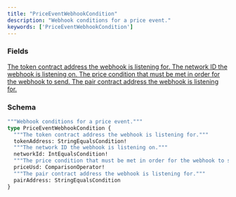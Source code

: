 ```yaml
---
title: "PriceEventWebhookCondition"
description: "Webhook conditions for a price event."
keywords: ['PriceEventWebhookCondition']
---
```


### Fields

<a href="/api-reference/types/stringequalscondition">
  <ResponseField name="tokenAddress" type="StringEqualsCondition!" required>
    The token contract address the webhook is listening for.
  </ResponseField>
</a>

<a href="/api-reference/types/intequalscondition">
  <ResponseField name="networkId" type="IntEqualsCondition!" required>
    The network ID the webhook is listening on.
  </ResponseField>
</a>

<a href="/api-reference/types/comparisonoperator">
  <ResponseField name="priceUsd" type="ComparisonOperator!" required>
    The price condition that must be met in order for the webhook to send.
  </ResponseField>
</a>

<a href="/api-reference/types/stringequalscondition">
  <ResponseField name="pairAddress" type="StringEqualsCondition">
    The pair contract address the webhook is listening for.
  </ResponseField>
</a>

### Schema


```graphql 
"""Webhook conditions for a price event."""
type PriceEventWebhookCondition {
  """The token contract address the webhook is listening for."""
  tokenAddress: StringEqualsCondition!
  """The network ID the webhook is listening on."""
  networkId: IntEqualsCondition!
  """The price condition that must be met in order for the webhook to send."""
  priceUsd: ComparisonOperator!
  """The pair contract address the webhook is listening for."""
  pairAddress: StringEqualsCondition
}
```
